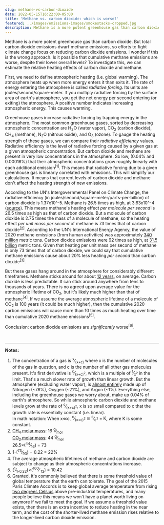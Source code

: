 ```yaml
---
slug: methane-vs-carbon-dioxide
date: 2022-05-15T16:22:00-05:00
title: 'Methane vs. carbon dioxide: which is worse?'
featured: ../images/emissions-images/smokestacks-cropped.jpg
description: Methane is a more potent greenhouse gas than carbon dioxide.  But total carbon dioxide emissions dwarf methane emissions.
---
```



<MdxImage fileName="smokestacks.jpg" alt="Smokestacks burning fossil fuels" />

Methane is a more potent greenhouse gas than carbon dioxide. But total carbon dioxide emissions dwarf methane emissions, so efforts to fight climate change focus on reducing carbon dioxide emissions. I wonder if this is the wrong approach. Is it possible that cumulative methane emissions are worse, despite their lower overall levels? To investigate this, we can estimate the relative heating effects of carbon dioxide and methane.

First, we need to define atmospheric heating (i.e. global warming). The atmosphere heats up when more energy enters it than exits it. The rate of energy entering the atmosphere is called _radiative forcing_. Its units are joules/second/square-meter. If you multiply radiative forcing by the surface area of earth's atmosphere, you get the net energy per second entering (or exiting) the atmosphere. A positive number indicates increasing atmospheric energy. This causes warming.

Greenhouse gases increase radiative forcing by trapping energy in the atmosphere. The most common greenhouse gases, sorted by decreasing atmospheric concentration are H<sub>2</sub>O (water vapor), CO<sub>2</sub> (carbon dioxide), CH<sub>4</sub> (methane), N<sub>2</sub>O (nitrous oxide), and O<sub>3</sub> (ozone). To gauge the heating strength of these gases, we can compare their _radiative efficiency_ values. Radiative efficiency is the level of radiative forcing caused by a given gas at a given atmospheric concentration. But carbon dioxide and methane are present in very low concentrations in the atmosphere. So low, (0.04% and 0.00018%) that their atmospheric concentrations grow roughly linearly with each additional emission<sup>[1]</sup>. This means that radiative forcing due to a given greenhouse gas is linearly correlated with emissions. This will simplify our calculations. It means that current levels of carbon dioxide and methane don't affect the heating strength of new emissions.

According to the UN's Intergovernmental Panel on Climate Change, the radiative efficiency (in joules/second/square-meter/parts-per-billion) of carbon dioxide is 1.37x10^-5. Methane is 26.5 times as high, at 3.63x10^-4 ([source](https://www.ipcc.ch/site/assets/uploads/2018/02/WG1AR5_Chapter08_FINAL.pdf)). This means methane's heating effect _per molecule per second_ is 26.5 times as high as that of carbon dioxide. But a molecule of carbon dioxide is 2.75 times the mass of a molecule of methane, so the heating effect _per unit mass per second_ of methane is 73 times that of carbon dioxide<sup>[2]</sup>. According to the UN's International Energy Agency, the value of 2020 methane emissions (from human activities) was approximately [340 million](https://www.iea.org/reports/methane-tracker-2020) metric tons. Carbon dioxide emissions were 92 times as high, at [31.5 billion](https://www.iea.org/articles/global-energy-review-co2-emissions-in-2020) metric tons. Given that heating per unit mass per second of methane is only 73 times that of carbon dioxide, we could say that cumulative methane emissions cause about 20% less heating _per second_ than carbon dioxide<sup>[3]</sup>.

But these gases hang around in the atmosphere for considerably different timeframes. Methane sticks around for about [12 years](https://climateer.substack.com/p/methane-lifetime?s=r), on average. Carbon dioxide is less predictable. It can stick around anywhere from tens to thousands of years. There is no agreed upon average value for the atmospheric lifetime of CO<sub>2</sub>, but it's likely much higher than that of methane<sup>[4]</sup>. If we assume the average atmospheric lifetime of a molecule of CO<sub>2</sub> is 100 years (it could be much higher), then the cumulative 2020 carbon emissions will cause more than 10 times as much heating over time than cumulative 2020 methane emissions<sup>[5]</sup>.

Conclusion: carbon dioxide emissions are _significantly_ worse<sup>[6]</sup>.

<br />

---

**Notes:**

1. The concentration of a gas is <span className="math"><sup>x</sup>&frasl;<sub>(x+c)</sub></span> where <span className="math">x</span> is the number of molecules of the gas in question, and <span className="math">c</span> is the number of all other gas molecules present. It's first derivative is <span className="math"><sup>c</sup>&frasl;<sub>(x+c)<sup>2</sup></sub></span>, which is a multiple of <span className="math"><sup>1</sup>&frasl;<sub>x<sup>2</sup></sub></span> in the limit. That's a much slower rate of growth than linear growth. But the atmosphere (excluding water vapor), is [almost entirely](https://en.wikipedia.org/wiki/Atmosphere_of_Earth) made up of Nitrogen (~78%), Oxygen (~21%), and Argon (~1%). Everything else, including the greenhouse gases we worry about, make up 0.04% of earth's atmosphere. So while atmospheric carbon dioxide and methane levels grow at the rate of <span className="math"><sup>c</sup>&frasl;<sub>(x+c)<sup>2</sup></sub></span>, <span className="math">x</span> is so small compared to <span className="math">c</span> that the growth rate is essentially constant (i.e. linear).<br />In math notation: When <span className="math">x&#8810;c</span>, <span className="math"><sup>c</sup>&frasl;<sub>(x+c)<sup>2</sup></sub> &#8773; <sup>c</sup>&frasl;<sub>c<sup>2</sup></sub> = K</span>,&nbsp;where <span className="math">K</span> is some constant.
2. [CH<sub>4</sub> molar mass](https://en.wikipedia.org/wiki/Methane): <span className="math">16 <sup>g</sup>&frasl;<sub>mol</sub></span><br />[CO<sub>2</sub> molar mass](https://en.wikipedia.org/wiki/Carbon_dioxide): <span className="math">44 <sup>g</sup>&frasl;<sub>mol</sub></span><br /> <span className="math">26.5&times;(<sup>44</sup>&frasl;<sub>16</sub>) = 73</span>
3. <span className="math">
     1-(<sup>73</sup>&frasl;<sub>93</sub>) = 0.22 = 22%
   </span>
4. The average atmospheric lifetimes of methane and carbon dioxide are subject to change as their atmospheric concentrations increase.
5. <span className="math">
     (<sup>1</sup>&frasl;<sub>1-0.22</sub>)&times;(<sup>100</sup>&frasl;
     <sub>12</sub>) = 10.42
   </span>
6. Granted, it's commonly believed that there is some threshold value of global temperature that the earth can tolerate. The goal of the 2015 Paris Climate Accords is to keep global average temperature from rising [two degrees Celsius](https://www.pbs.org/newshour/show/why-2-degrees-celsius-is-climate-changes-magic-number) above pre-industrial temperatures, and many people believe this means we won't have a planet worth living on anymore if we fail to meet the goal. If we assume a threshold value exists, then there is an extra incentive to reduce heating in the near term, and the cost of the shorter-lived methane emission rises relative to the longer-lived carbon dioxide emission.
